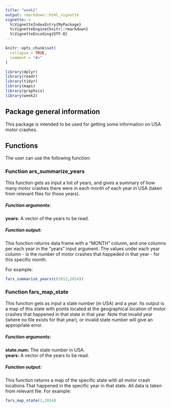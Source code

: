 ```yaml
---
title: "week2"
output: rmarkdown::html_vignette
vignette: >
  %\VignetteIndexEntry{MyPackage}
  %\VignetteEngine{knitr::rmarkdown}
  %\VignetteEncoding{UTF-8}
---
```


```r
knitr::opts_chunk$set(
  collapse = TRUE,
  comment = "#>"
)
```

```r
library(dplyr)
library(readr)
library(tidyr)
library(maps)
library(graphics)
library(week2)
```

## Package general information  
This package is intended to be used for getting some information on USA motor crashes.

## Functions  
The user can use the following function:  

### Function ars_summarize_years
This function gets as input a list of years, and gives a summary of how many motor crashes 
there were in each month of each year in USA (taken from relevant files for those years).

##### Function arguments:
**years:** A vector of the years to be read.

##### Function output:
This function returns data frame with a "MONTH" column,
and one columns per each year in the "years" input argument.
The values under each year column - is the number of motor crashes
that happeded in that year - for this specific month.

For example:

```r
fars_summarize_years(c(2013,2014))
```

### Function fars_map_state
This function gets as input a state number (in USA) and a year.
Its output is a map of this state with points located at the geographical
location of motor crashes that happened in that state in that year.
Note that invalid year (where no file exists for that year), or invalid state number will give an appropriate error.

##### Function arguments:
**state.num:** The state number in USA.  
**years:** A vector of the years to be read.  

##### Function output:
This function returns a map of the specific state with all motor crash locations
That happened in the specific year in that state. All data is taken from relevant file.
For example:

```r
fars_map_state(1,2014)
```




